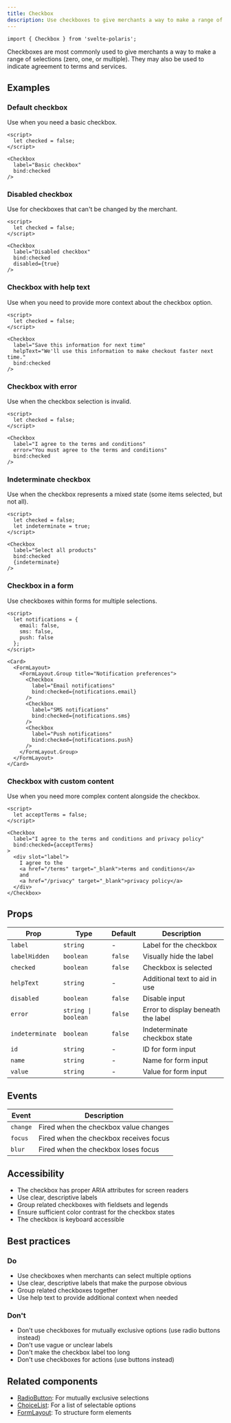 ```yaml
---
title: Checkbox
description: Use checkboxes to give merchants a way to make a range of selections (zero, one, or multiple). They may also be used to indicate agreement to terms and services.
---
```


```svelte
import { Checkbox } from 'svelte-polaris';
```

Checkboxes are most commonly used to give merchants a way to make a range of selections (zero, one, or multiple). They may also be used to indicate agreement to terms and services.

## Examples

### Default checkbox

Use when you need a basic checkbox.

```svelte
<script>
  let checked = false;
</script>

<Checkbox 
  label="Basic checkbox" 
  bind:checked 
/>
```

### Disabled checkbox

Use for checkboxes that can't be changed by the merchant.

```svelte
<script>
  let checked = false;
</script>

<Checkbox 
  label="Disabled checkbox" 
  bind:checked 
  disabled={true}
/>
```

### Checkbox with help text

Use when you need to provide more context about the checkbox option.

```svelte
<script>
  let checked = false;
</script>

<Checkbox 
  label="Save this information for next time" 
  helpText="We'll use this information to make checkout faster next time."
  bind:checked 
/>
```

### Checkbox with error

Use when the checkbox selection is invalid.

```svelte
<script>
  let checked = false;
</script>

<Checkbox 
  label="I agree to the terms and conditions" 
  error="You must agree to the terms and conditions"
  bind:checked 
/>
```

### Indeterminate checkbox

Use when the checkbox represents a mixed state (some items selected, but not all).

```svelte
<script>
  let checked = false;
  let indeterminate = true;
</script>

<Checkbox 
  label="Select all products" 
  bind:checked 
  {indeterminate}
/>
```

### Checkbox in a form

Use checkboxes within forms for multiple selections.

```svelte
<script>
  let notifications = {
    email: false,
    sms: false,
    push: false
  };
</script>

<Card>
  <FormLayout>
    <FormLayout.Group title="Notification preferences">
      <Checkbox 
        label="Email notifications" 
        bind:checked={notifications.email}
      />
      <Checkbox 
        label="SMS notifications" 
        bind:checked={notifications.sms}
      />
      <Checkbox 
        label="Push notifications" 
        bind:checked={notifications.push}
      />
    </FormLayout.Group>
  </FormLayout>
</Card>
```

### Checkbox with custom content

Use when you need more complex content alongside the checkbox.

```svelte
<script>
  let acceptTerms = false;
</script>

<Checkbox 
  label="I agree to the terms and conditions and privacy policy"
  bind:checked={acceptTerms}
>
  <div slot="label">
    I agree to the 
    <a href="/terms" target="_blank">terms and conditions</a> 
    and 
    <a href="/privacy" target="_blank">privacy policy</a>
  </div>
</Checkbox>
```

## Props

| Prop | Type | Default | Description |
|------|------|---------|-------------|
| `label` | `string` | - | Label for the checkbox |
| `labelHidden` | `boolean` | `false` | Visually hide the label |
| `checked` | `boolean` | `false` | Checkbox is selected |
| `helpText` | `string` | - | Additional text to aid in use |
| `disabled` | `boolean` | `false` | Disable input |
| `error` | `string \| boolean` | `false` | Error to display beneath the label |
| `indeterminate` | `boolean` | `false` | Indeterminate checkbox state |
| `id` | `string` | - | ID for form input |
| `name` | `string` | - | Name for form input |
| `value` | `string` | - | Value for form input |

## Events

| Event | Description |
|-------|-------------|
| `change` | Fired when the checkbox value changes |
| `focus` | Fired when the checkbox receives focus |
| `blur` | Fired when the checkbox loses focus |

## Accessibility

- The checkbox has proper ARIA attributes for screen readers
- Use clear, descriptive labels
- Group related checkboxes with fieldsets and legends
- Ensure sufficient color contrast for the checkbox states
- The checkbox is keyboard accessible

## Best practices

### Do
- Use checkboxes when merchants can select multiple options
- Use clear, descriptive labels that make the purpose obvious
- Group related checkboxes together
- Use help text to provide additional context when needed

### Don't
- Don't use checkboxes for mutually exclusive options (use radio buttons instead)
- Don't use vague or unclear labels
- Don't make the checkbox label too long
- Don't use checkboxes for actions (use buttons instead)

## Related components

- [RadioButton](/getting-started/radio-button): For mutually exclusive selections
- [ChoiceList](/getting-started/choice-list): For a list of selectable options
- [FormLayout](/getting-started/form-layout): To structure form elements

